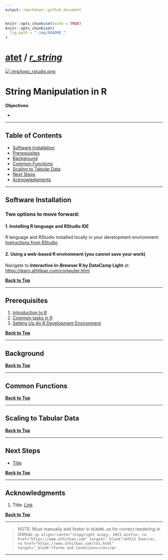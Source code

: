 ---
output: rmarkdown::github_document
---

```{r setup, include=FALSE}
knitr::opts_chunk$set(echo = TRUE)
knitr::opts_chunk$set(
  fig.path = ".img/README_"
)
```

<a name="string-manipulation-in-r"></a>

# [atet](https://github.com/atet) / [**_r_string_**](https://github.com/atet/r_string#atet--r_string)

[![.img/logo_rstudio.png](.img/logo_rstudio.png)](#nolink)

# String Manipulation in R

**Objectives**:

* 

---

<a name="table-of-contents"></a>

## Table of Contents

* [Software Installation](#software-installation)
* [Prerequisites](#prerequisites)
* [Background](#background)
* [Common Functions](#common-functions)
* [Scaling to Tabular Data](#scaling-to-tabular-data)
* [Next Steps](#next-steps)
* [Acknowledgments](#acknowledgments)

---

<a name="software-installation"></a>

## Software Installation

### Two options to move forward:

#### 1. Installing R language and RStudio IDE

R language and RStudio installed locally in your development environment: [Instructions from RStudio](https://rstudio.com/products/rstudio/download/#download)

#### 2. Using a web-based R environment (you cannot save your work)

Navigate to **Interactive In-Browser R by DataCamp Light** at: [https://learn.athitkao.com/computer.html](https://learn.athitkao.com/computer.html)


[**Back to Top**](#table-of-contents)

---

<a name="prerequisites"></a>

## Prerequisites

1. [Introduction to R](https://github.com/atet/learn/blob/master/programming/README.md#atet--learn--programming)
2. [Common tasks in R](https://github.com/atet/rmd_tutorial/blob/main/README.md#atet--rmd_tutorial)
2. [Setting Up An R Development Environment](https://github.com/atet/r_environment/blob/master/README.md#atet--r_environment)

[**Back to Top**](#table-of-contents)

---

<a name="background"></a>

## Background

[**Back to Top**](#table-of-contents)

---

<a name="common-functions"></a>

## Common Functions

[**Back to Top**](#table-of-contents)

---

<a name="scaling-to-tabular-data"></a>

## Scaling to Tabular Data

[**Back to Top**](#table-of-contents)

---

<a name="next-steps"></a>

## Next Steps

* [Title](Link)

[**Back to Top**](#table-of-contents)

---

<a name="acknowledgments"></a>

## Acknowledgments

1. Title: [Link](Link)

[**Back to Top**](#table-of-contents)

---

> NOTE: Must manually add footer in `README.md` for correct rendering in GitHub: `<p align="center">Copyright &copy; 2021-&infin; <a href="https://www.athitkao.com" target="_blank">Athit Kao</a>, <a href="https://www.athitkao.com/tos.html" target="_blank">Terms and Conditions</a></p>`

---